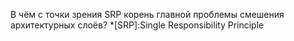 В чём с точки зрения SRP корень главной проблемы смешения архитектурных слоёв?
*[SRP]:Single Responsibility Principle
